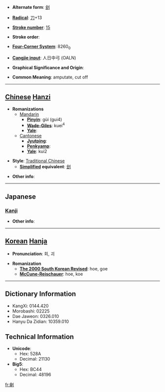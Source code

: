 * '''Alternate form''': [[刽]]

* '''[[Wiktionary:Chinese radical index| Radical]]''': [[Wiktionary:Chinese radical index 刀|刀]]+13

* '''[[Wiktionary:Chinese total strokes index|Stroke number]]''': [[Wiktionary:Chinese total strokes index 15|15]]

* '''Stroke order''': 

* '''[[Wiktionary:Chinese four corner index|Four-Corner System]]''': 8260<sub>0</sub>

* '''[[Wiktionary:Chinese Cangjie index|Cangjie input]]''': 人日中弓 (OALN)

* '''Graphical Significance and Origin''': 

* '''Common Meaning''': amputate, cut off

----

== [[Chinese]] [[Hanzi]] ==

* '''Romanizations'''
** [[Mandarin]]
*** '''[[Pinyin]]''': gùi (gui4)
*** '''[[Wade-Giles]]''': kuei<sup>4</sup>
*** '''[[Yale]]''': 
**[[Cantonese]]
***'''[[Jyutping]]''':
***'''[[Penkyamp]]''': 
***'''[[Yale]]''': kui2

* '''Style''': [[Traditional Chinese]] 
** '''[[Simplified Chinese|Simplified]] equivalent''': [[刽]]

* '''Other info''': 

----

==Japanese==
===[[Kanji]]===
{{kanji|on readings=[[かい]] (kai), [[け]] (ke), [[かつ]] (katsu)|kun readings=[[たつ]] (tatsu)}}

* '''Other info''':  

----

== [[Korean]] [[Hanja]] ==

* '''Pronunciation''': 회, 괴

* '''Romanization'''
** '''[[The 2000 South Korean Revised Romanization|The 2000 South Korean Revised]]''': hoe, goe
** '''[[McCune-Reischauer]]''': hoe, koe

----

== Dictionary Information ==

* KangXi: 0144.420
* Morobashi: 02225
* Dae Jaweon: 0326.010
* Hanyu Da Zidian: 10359.010

== Technical Information ==

* '''Unicode''':
** Hex: 528A
** Decimal: 21130
* '''Big5''':
** Hex: BC44
** Decimal: 48196

[[fr:劊]]